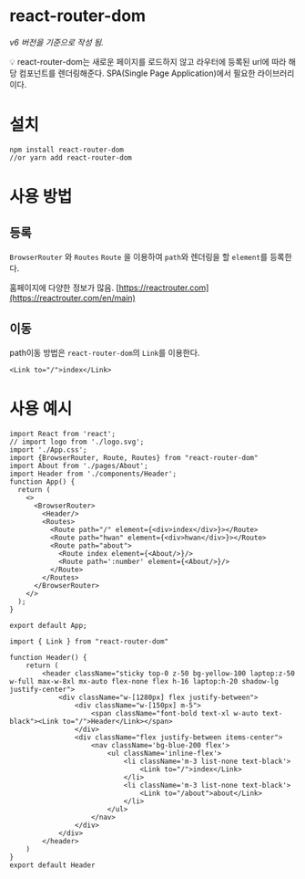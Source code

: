 # react-router-dom

*v6 버전을 기준으로 작성 됨.*

<aside>
💡 react-router-dom는 새로운 페이지를 로드하지 않고 라우터에 등록된 url에 따라 해당 컴포넌트를 렌더링해준다. SPA(Single Page Application)에서 필요한 라이브러리이다.

</aside>

# 설치

```jsx:terminal
npm install react-router-dom
//or yarn add react-router-dom
```

# 사용 방법

## 등록

`BrowserRouter` 와 `Routes` `Route` 을 이용하여 `path`와 렌더링을 할 `element`를 등록한다.

홈페이지에 다양한 정보가 많음. [https://reactrouter.com](https://reactrouter.com/en/main)

## 이동

path이동 방법은 `react-router-dom`의 `Link`를 이용한다.

`<Link to="/">index</Link>`

# 사용 예시

```tsx:App.tsx
import React from 'react';
// import logo from './logo.svg';
import './App.css';
import {BrowserRouter, Route, Routes} from "react-router-dom"
import About from './pages/About';
import Header from './components/Header';
function App() {
  return (
    <>
      <BrowserRouter>
        <Header/>
        <Routes>
          <Route path="/" element={<div>index</div>}></Route>
          <Route path="hwan" element={<div>hwan</div>}></Route>
          <Route path="about">
            <Route index element={<About/>}/>
            <Route path=':number' element={<About/>}/>
          </Route>
        </Routes>
      </BrowserRouter>
    </>
  );
}

export default App;
```

```tsx:Header.tsx
import { Link } from "react-router-dom"

function Header() {
    return (
        <header className="sticky top-0 z-50 bg-yellow-100 laptop:z-50 w-full max-w-8xl mx-auto flex-none flex h-16 laptop:h-20 shadow-lg justify-center">
            <div className="w-[1280px] flex justify-between">
                <div className="w-[150px] m-5">
                    <span className="font-bold text-xl w-auto text-black"><Link to="/">Header</Link></span>
                </div>
                <div className="flex justify-between items-center">
                    <nav className='bg-blue-200 flex'>
                        <ul className='inline-flex'>
                            <li className='m-3 list-none text-black'>
                                <Link to="/">index</Link>
                            </li>
                            <li className='m-3 list-none text-black'>
                                <Link to="/about">about</Link>
                            </li>
                        </ul>
                    </nav>
                </div>
            </div>
        </header>
    )
}
export default Header
```